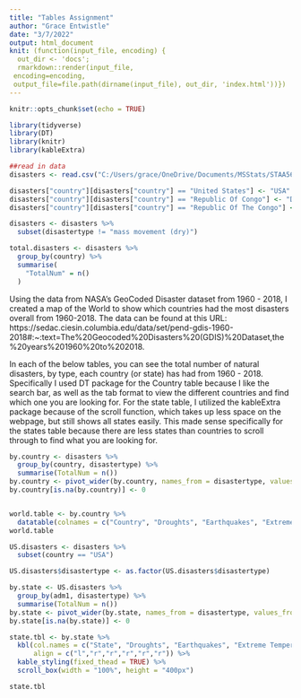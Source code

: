 ```yaml
---
title: "Tables Assignment"
author: "Grace Entwistle"
date: "3/7/2022"
output: html_document
knit: (function(input_file, encoding) {
  out_dir <- 'docs';
  rmarkdown::render(input_file,
 encoding=encoding,
 output_file=file.path(dirname(input_file), out_dir, 'index.html'))})
---
```


```r
knitr::opts_chunk$set(echo = TRUE)
```

```r
library(tidyverse)
library(DT)
library(knitr)
library(kableExtra)

##read in data
disasters <- read.csv("C:/Users/grace/OneDrive/Documents/MSStats/STAA566/World Disaster Data 1960-2018.csv")

disasters["country"][disasters["country"] == "United States"] <- "USA"
disasters["country"][disasters["country"] == "Republic Of Congo"] <- "Democratic Republic of the Congo"
disasters["country"][disasters["country"] == "Republic Of The Congo"] <- "Democratic Republic of the Congo"

disasters <- disasters %>% 
  subset(disastertype != "mass movement (dry)")

total.disasters <- disasters %>% 
  group_by(country) %>% 
  summarise(
    "TotalNum" = n()
  )

```
Using the data from NASA’s GeoCoded Disaster dataset from 1960 - 2018, I created a map of the World to show which countries had the most disasters overall from 1960-2018.
The data can be found at this URL: https://sedac.ciesin.columbia.edu/data/set/pend-gdis-1960-2018#:~:text=The%20Geocoded%20Disasters%20(GDIS)%20Dataset,the%20years%201960%20to%202018.

In each of the below tables, you can see the total  number of natural disasters, by type, each country (or state) has had from 1960 - 2018. Specifically I used DT package for the Country table because I like the search bar, as well as the tab format to view the different countries and find which one you are looking for. For the state table, I utilized the kableExtra package because of the scroll function, which takes up less space on the webpage, but still shows all states easily. This made sense specifically for the states table because there are less states than countries to scroll through to find what you are looking for.

```r
by.country <- disasters %>% 
  group_by(country, disastertype) %>% 
  summarise(TotalNum = n())
by.country <- pivot_wider(by.country, names_from = disastertype, values_from = TotalNum)
by.country[is.na(by.country)] <- 0


world.table <- by.country %>%
  datatable(colnames = c("Country", "Droughts", "Earthquakes", "Extreme Temperatures", "Floods", "Landslides", "Storms", "Volcanic Activity"))
world.table
```


```r
US.disasters <- disasters %>% 
  subset(country == "USA")

US.disasters$disastertype <- as.factor(US.disasters$disastertype)

by.state <- US.disasters %>% 
  group_by(adm1, disastertype) %>% 
  summarise(TotalNum = n())
by.state <- pivot_wider(by.state, names_from = disastertype, values_from = TotalNum)
by.state[is.na(by.state)] <- 0

state.tbl <- by.state %>%
  kbl(col.names = c("State", "Droughts", "Earthquakes", "Extreme Temperatures", "Floods", "Landslides", "Storms", "Volcanic Activity"),
      align = c("l","r","r","r","r","r")) %>% 
  kable_styling(fixed_thead = TRUE) %>%
  scroll_box(width = "100%", height = "400px")

state.tbl
```

